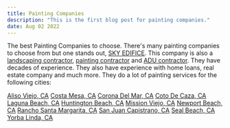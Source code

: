 ---
title: Painting Companies
description: "This is the first blog post for painting companies."
date: Aug 02 2022
---

The best Painting Companies to choose. There's many painting companies to choose from but one stands out, [SKY EDIFICE](https://skyedifice.com). This company is also a [landscaping contractor](https://skyedifice.com/landscape/), [painting contractor](https://skyedifice.com/painting/) and [ADU contractor](https://skyedifice.com/construction/). They have decades of experience. They also have experience with home loans, real estate company and much more. They do a lot of painting services for the following cities:

[Aliso Viejo, CA](https://skyedifice.com/painting-house-painters-in-aliso-viejo/) 
[Costa Mesa, CA](https://skyedifice.com/painting/house-painters-costa-mesa/) 
[Corona Del Mar, CA](https://skyedifice.com/painting/top-5-best-corona-del-mar-painting/) 
[Coto De Caza, CA](https://skyedifice.com/painting/house-painting-coto-de-caza/) 
[Laguna Beach, CA](https://skyedifice.com/painting/laguna-beach-house-painters/) 
[Huntington Beach, CA](https://skyedifice.com/painting/house-painters-huntington-beach/) 
[Mission Viejo, CA](https://skyedifice.com/painting/house-painter-mission-viejo/) 
[Newport Beach, CA](https://skyedifice.com/painting/newport-beach-painters/) 
[Rancho Santa Margarita, CA](https://skyedifice.com/painting/best-painting-contractors-rancho-santa-margarita-ca/) 
[San Juan Capistrano, CA](https://skyedifice.com/painting/house-painter-san-juan-capistrano/) 
[Seal Beach, CA](https://skyedifice.com/painting/house-painter-seal-beach/) 
[Yorba Linda, CA](https://skyedifice.com/painting/house-painter-yorba-linda/) 
